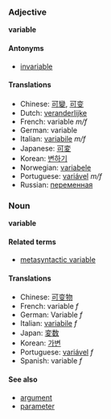 ===Adjective===
'''variable'''

====Antonyms====
*[[invariable]]

====Translations====
*Chinese: [[可變]], [[可变]]
*Dutch: [[veranderlijke]]
*French: variable ''m/f''
*German: variable
*Italian: [[variabile]] ''m/f''
*Japanese: [[可変]]
*Korean: [[변하기]]
*Norwegian: [[variabele]]
*Portuguese: [[variável]] ''m/f''
*Russian: [[переменная]]

===Noun===
'''variable'''

====Related terms====
*[[metasyntactic variable]]

====Translations====
*Chinese: [[可变物]]
*French: variable ''f''
*German: Variable ''f''
*Italian: [[variabile]] ''f''
*Japan: [[変数]]
*Korean: [[가변]]
*Portuguese: [[variável]] ''f''
*Spanish: variable ''f''

====See also====
*[[argument]]
*[[parameter]]